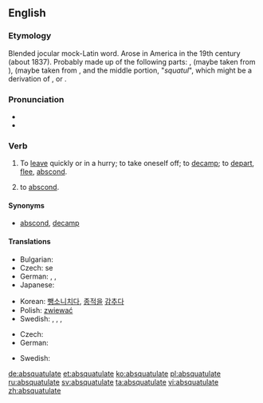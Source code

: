 ==English==
{{was wotd|2006|June|17}}

===Etymology===
Blended jocular mock-Latin word. Arose in America in the 19th century (about 1837). Probably made up of the following parts: {{etyl|la}} {{term|ab-||away (from)|lang=la}}, (maybe taken from {{etyl|en}} {{term|abscond|lang=en}}), {{etyl|en}} {{term|-ate|lang=en}} (maybe taken from {{etyl|en}} {{term|perambulate|lang=en}}, and the middle portion, "''squatul''", which might be a derivation of {{etyl|en}} {{term|squattle||depart|lang=en}}, or {{term|squat}}.

===Pronunciation===
* {{IPA|/æb.ˈskwɑtʃ.ʊ.leɪt/|/æbz.ˈkwɑtʃ.ʊ.leɪt|/æbz.ˈkwɑtʃ.ə.leɪt/}}
* {{audio|en-us-absquatulate.ogg|Audio (US)}}

===Verb===
{{en-verb|absquatulat|ing}}

# {{context|intransitive|slang}}  To [[leave]] quickly or in a hurry; to take oneself off; to [[decamp]]; to [[depart]], [[flee]], [[abscond]].
# {{context|intransitive}} to [[abscond]].

====Synonyms====
* {{sense|leave quickly}} [[abscond]], [[decamp]]

====Translations====
{{trans-top|to leave quickly or in a hurry; to take oneself off; to decamp; to depart}}
* Bulgarian: {{t-|bg|вдигам гълъбите}}
* Czech: {{t-|cs|zdejchnout}} se
* German: {{t+|de|fliehen}}, {{t-|de|fortlaufen}}, {{t-|de|davonmachen}}
* Japanese: {{t-|ja|逃げる|tr=にげる, nigeru|sc=Jpan}}
{{trans-mid}}
* Korean: [[뺑소니]][[치다]], [[종적]]을 [[감추다]]
* Polish: [[zwiewać]]
* Swedish: {{t-|sv|dunsta}}, {{t+|sv|smita}}, {{t+|sv|fly}}, {{t+|sv|dra}}
{{trans-bottom}}

{{trans-top|to cause to absquatulate}}
{{trans-mid}}
{{trans-bottom}}

{{trans-top|to die}}
* Czech: {{t-|cs|zkapat}}
* German: {{t+|de|sterben}}
{{trans-mid}}
* Swedish: {{t+|sv|dö}}
{{trans-bottom}}

{{checktrans-top}}
{{trans-bottom}}

[[de:absquatulate]]
[[et:absquatulate]]
[[ko:absquatulate]]
[[pl:absquatulate]]
[[ru:absquatulate]]
[[sv:absquatulate]]
[[ta:absquatulate]]
[[vi:absquatulate]]
[[zh:absquatulate]]